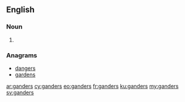 ==English==

===Noun===
{{head|en|plural}}

# {{plural of|gander|lang=en}}

===Anagrams===
* [[dangers#English|dangers]]
* [[gardens#English|gardens]]

[[ar:ganders]]
[[cy:ganders]]
[[eo:ganders]]
[[fr:ganders]]
[[ku:ganders]]
[[my:ganders]]
[[sv:ganders]]